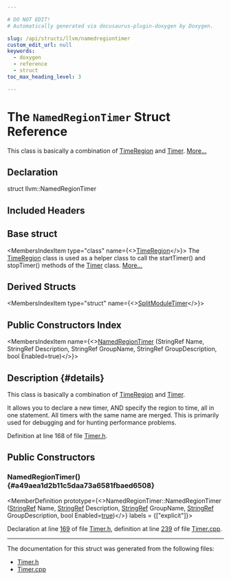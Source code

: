 ```yaml
---

# DO NOT EDIT!
# Automatically generated via docusaurus-plugin-doxygen by Doxygen.

slug: /api/structs/llvm/namedregiontimer
custom_edit_url: null
keywords:
  - doxygen
  - reference
  - struct
toc_max_heading_level: 3

---
```





# The `NamedRegionTimer` Struct Reference

<DoxygenPage pluginConfig={pluginConfig}>

This class is basically a combination of <a href="/docs/api/classes/llvm/timeregion">TimeRegion</a> and <a href="/docs/api/classes/llvm/timer">Timer</a>. <a href="#details">More...</a>

## Declaration

<CodeBlock>struct llvm::NamedRegionTimer</CodeBlock>

## Included Headers

<IncludesList>
<IncludesListItem
  filePath="llvm/Support/Timer.h"
  permalink="/docs/api/files/include/include/llvm/include/llvm/support/timer-h"
  isLocal="true" />
</IncludesList>

## Base struct

<MembersIndex>

<MembersIndexItem
  type="class"
  name={<><a href="/docs/api/classes/llvm/timeregion">TimeRegion</a></>}>
The <a href="/docs/api/classes/llvm/timeregion">TimeRegion</a> class is used as a helper class to call the startTimer() and stopTimer() methods of the <a href="/docs/api/classes/llvm/timer">Timer</a> class. <a href="/docs/api/classes/llvm/timeregion/#details">More...</a>
</MembersIndexItem>

</MembersIndex>

## Derived Structs

<MembersIndex>

<MembersIndexItem
  type="struct"
  name={<><a href="/docs/api/structs/llvm/anonymous-namespace-amdgpusplitmodule-cpp-/splitmoduletimer">SplitModuleTimer</a></>}>
</MembersIndexItem>

</MembersIndex>

## Public Constructors Index

<MembersIndex>

<MembersIndexItem
  name={<><a href="#a49aea1d2b11c5daa73a6581fbaed6508">NamedRegionTimer</a> (StringRef Name, StringRef Description, StringRef GroupName, StringRef GroupDescription, bool Enabled=true)</>}>
</MembersIndexItem>

</MembersIndex>

## Description {#details}

This class is basically a combination of <a href="/docs/api/classes/llvm/timeregion">TimeRegion</a> and <a href="/docs/api/classes/llvm/timer">Timer</a>.

It allows you to declare a new timer, AND specify the region to time, all in one statement. All timers with the same name are merged. This is primarily used for debugging and for hunting performance problems.

Definition at line 168 of file <a href="/docs/api/files/include/include/llvm/include/llvm/support/timer-h">Timer.h</a>.

<SectionDefinition>

## Public Constructors

### NamedRegionTimer() {#a49aea1d2b11c5daa73a6581fbaed6508}

<MemberDefinition
  prototype={<>NamedRegionTimer::NamedRegionTimer (<a href="/docs/api/classes/llvm/stringref">StringRef</a> Name, <a href="/docs/api/classes/llvm/stringref">StringRef</a> Description, <a href="/docs/api/classes/llvm/stringref">StringRef</a> GroupName, <a href="/docs/api/classes/llvm/stringref">StringRef</a> GroupDescription, bool Enabled=<a href="/docs/api/files/lib/lib/analysis/basicaliasanalysis-cpp/#af6d5cafbdfc5313e65d990120021a3ec">true</a>)</>}
  labels = {["explicit"]}>

Declaration at line <a href="/docs/api/files/include/include/llvm/include/llvm/support/timer-h/#l00169">169</a> of file <a href="/docs/api/files/include/include/llvm/include/llvm/support/timer-h">Timer.h</a>, definition at line <a href="/docs/api/files/lib/lib/support/timer-cpp/#l00239">239</a> of file <a href="/docs/api/files/lib/lib/support/timer-cpp">Timer.cpp</a>.
</MemberDefinition>

</SectionDefinition>

<hr/>

The documentation for this struct was generated from the following files:

<ul>
<li><a href="/docs/api/files/include/include/llvm/include/llvm/support/timer-h">Timer.h</a></li>
<li><a href="/docs/api/files/lib/lib/support/timer-cpp">Timer.cpp</a></li>
</ul>

</DoxygenPage>
